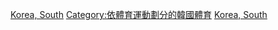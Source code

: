 [[Category:各國鐵人三項|Korea, South]]
[[Category:依體育運動劃分的韓國體育|Category:依體育運動劃分的韓國體育]]
[[Category:亞洲鐵人三項|Korea, South]]